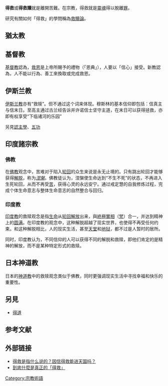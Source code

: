 '''得救'''或'''得救贖'''就是離開苦難。在宗教，得救就是[[靈魂|靈魂]]得以脫離[[罪_(宗教)|罪]]。

研究有關如何「得救」的學問稱為[[救贖論|救贖論]]。

==猶太教==
{{See|猶太教末世論}}

==基督教==
[[基督教|基督教]]認為，[[基督教救贖論|救恩]]是上帝所賜予的禮物（「恩典」），人要以「信心」接受。新教認為，人不能以行為、善工來換取或完成救恩。

{{quotation|得救是本乎恩，也因著信。這並不是出於自己，乃是神所賜的；也不是出於行為，免得有人自誇。我們原是他的工作，在基督耶穌裡造成的，為要叫我們行善，就是神所預備叫我們行的。<ref>以弗所書 2:8-10</ref>}}

{{quotation|我們相信罪人只能藉恩典得救。恩典就是上帝對罪人的愛。這愛是他們不配得到的。這愛使上帝給予罪人一切能使他們獲得救恩的所需。這一切都是上帝的禮物。人們不能藉着任何行為賺得這救恩。<ref>[https://wayback.archive-it.org/all/20090926222403/http://www.wels.net/cgi-bin/site.pl?2617&collectionID=783&contentID=92109&shortcutID=30682 《我們所信》]（This We Believe），威斯康辛路德會信仰立場聲明（亞洲路德宗神學院翻譯事務社譯本）</ref>}}

== 伊斯兰教 ==
{{see also|天堂 (伊斯蘭教)}}

[[伊斯兰教|伊斯兰教]]亦有“救赎”。但不通过这个词来体现。穆斯林的基本信仰即包括：信真主与信末日。至高主通过古兰经告诉并许诺信士坚守主道，在末日可以获得拯救，亦即有权享受“下临诸河的乐园”

另見[[認主學|認主學]]、[[五功|五功]]

==印度諸宗教==
{{see also|解脫|涅槃}}

=== 佛教 ===

在[[佛教|佛教]]观念中，苦难对于陷入[[轮回|轮回]]的众生来说是永无止境的。只有跳出轮回才能够获得[[解脱|解脱]]，称为''[[涅槃|涅槃]]''。佛教徒认为，涅槃使生命达到“不生不死”的状态，不再进入生死轮回，从而不再受[[苦|苦]]，获得心灵的永远安宁。通过戒定慧的自我修炼过程，完成个体生命意志与整体生命意志的自然整合与回归。

=== 印度教 ===

[[印度教|印度教]]的救赎观念是指[[生命|生命]]从[[轮回|轮回]][[解脫|解放]]出来，與[[终极实在|終極實相]]（[[梵|梵]]）合一，并达到精神上的[[圆满|圆满]]。在印度教的观念中，这种解脱超越了现实世界，也使得不再受任何约束。和这种解脱相比，人的现实生活，甚至[[天堂|天堂]]和[[地狱|地狱]]，都不过是人暂时的居所。

同时，印度教认为，不同信仰的人可以获得不同的解脱和救赎，即他们肯定的是精神的解放，而不是某种特定形式的救赎。

== 日本神道教 ==
日本的[[神道教|神道教]]中的救赎观念类似于佛教，同时更强调现实生活中寻找幸福和快乐的重要性。

==另見==
*[[得道|得道]]

== 参考文献 ==
{{Reflist}}

== 外部链接 ==
* [https://www.pursuestar.com/meant-by-salvation-say.html 得救是指什么说的？因信得救能进天国吗？] {{Wayback|url=https://www.pursuestar.com/meant-by-salvation-say.html |date=20200925031626 }}
* [https://www.testifygod.com/what-is-real-salvation.html 到底什麼是真正的「得救」] {{Wayback|url=https://www.testifygod.com/what-is-real-salvation.html |date=20210119221239 }}

[[Category:宗教術語|Category:宗教術語]]